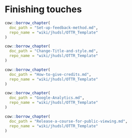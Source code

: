 
# Finishing touches

```r
cow::borrow_chapter(
  doc_path = "Set-up-feedback-method.md",
  repo_name = "wiki/jhudsl/OTTR_Template"
)
```

```r
cow::borrow_chapter(
  doc_path = "Change-Title-and-style.md",
  repo_name = "wiki/jhudsl/OTTR_Template"
)
```

```r
cow::borrow_chapter(
  doc_path = "How-to-give-credits.md",
  repo_name = "wiki/jhudsl/OTTR_Template"
)
```

```r
cow::borrow_chapter(
  doc_path = "Google-Analytics.md",
  repo_name = "wiki/jhudsl/OTTR_Template"
)
```

```r
cow::borrow_chapter(
  doc_path = "Release-a-course-for-public-viewing.md",
  repo_name = "wiki/jhudsl/OTTR_Template"
)
```
